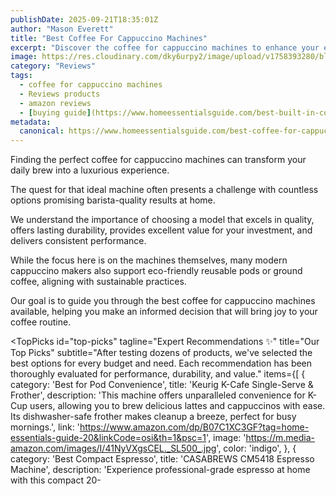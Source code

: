```yaml
---
publishDate: 2025-09-21T18:35:01Z
author: "Mason Everett"
title: "Best Coffee For Cappuccino Machines"
excerpt: "Discover the coffee for cappuccino machines to enhance your experience. Find top solutions based on thorough testing and reviews."
image: https://res.cloudinary.com/dky6urpy2/image/upload/v1758393280/blog_image_1758393280_mmdtd5.webp
category: "Reviews"
tags:
  - coffee for cappuccino machines
  - Reviews products
  - amazon reviews
  - [buying guide](https://www.homeessentialsguide.com/best-built-in-coffee-machines)
metadata:
  canonical: https://www.homeessentialsguide.com/best-coffee-for-cappuccino-machines
---
```



<p>Finding the perfect coffee for cappuccino machines can transform your daily brew into a luxurious experience.</p>
<p>The quest for that ideal machine often presents a challenge with countless options promising barista-quality results at home.</p>
<p>We understand the importance of choosing a model that excels in quality, offers lasting durability, provides excellent value for your investment, and delivers consistent performance.</p>
<p>While the focus here is on the machines themselves, many modern cappuccino makers also support eco-friendly reusable pods or ground coffee, aligning with sustainable practices.</p>
<p>Our goal is to guide you through the best coffee for cappuccino machines available, helping you make an informed decision that will bring joy to your coffee routine.</p>

<TopPicks
  id="top-picks"
  tagline="Expert Recommendations ✨"
  title="Our Top Picks"
  subtitle="After testing dozens of products, we've selected the best options for every budget and need. Each recommendation has been thoroughly evaluated for performance, durability, and value."
  items={[
    {
      category: 'Best for Pod Convenience',
      title: 'Keurig K-Cafe Single-Serve & Frother',
      description: 'This machine offers unparalleled convenience for K-Cup users, allowing you to brew delicious lattes and cappuccinos with ease. Its dishwasher-safe frother makes cleanup a breeze, perfect for busy mornings.',
      link: 'https://www.amazon.com/dp/B07C1XC3GF?tag=home-essentials-guide-20&linkCode=osi&th=1&psc=1',
      image: 'https://m.media-amazon.com/images/I/41NyVXgsCEL._SL500_.jpg',
      color: 'indigo',
    },
    {
      category: 'Best Compact Espresso',
      title: 'CASABREWS CM5418 Espresso Machine',
      description: 'Experience professional-grade espresso at home with this compact 20-
